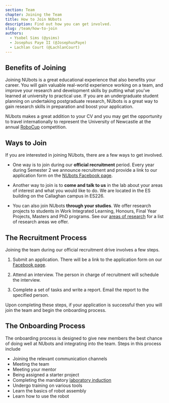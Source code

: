 ```yaml
---
section: Team
chapter: Joining the Team
title: How to Join NUbots
description: Find out how you can get involved.
slug: /team/how-to-join
authors:
  - Ysobel Sims (@ysims)
  - Josephus Paye II (@JosephusPaye)
  - Lachlan Court (@LachlanCourt)
---
```


## Benefits of Joining

Joining NUbots is a great educational experience that also benefits your career. You will gain valuable real-world experience working on a team, and improve your research and development skills by putting what you've learned at university to practical use. If you are an undergraduate student planning on undertaking postgraduate research, NUbots is a great way to gain research skills in preparation and boost your application.

NUbots makes a great addition to your CV and you may get the opportunity to travel internationally to represent the University of Newcastle at the annual [RoboCup](/team/robocup) competition.

## Ways to Join

If you are interested in joining NUbots, there are a few ways to get involved.

- One way is to join during our **official recruitment** period. Every year during Semester 2 we announce recruitment and provide a link to our application form on the [NUbots Facebook page](https://www.facebook.com/NubotsRobotics/).

- Another way to join is to **come and talk to us** in the lab about your areas of interest and what you would like to do. We are located in the ES building on the Callaghan campus in ES226.

- You can also join NUbots **through your studies**. We offer research projects to students in Work Integrated Learning, Honours, Final Year Projects, Masters and PhD programs. See our [areas of research](/team/areas-of-research) for a list of research areas we offer.

## The Recruitment Process

Joining the team during our official recruitment drive involves a few steps.

1. Submit an application. There will be a link to the application form on our [Facebook page](https://www.facebook.com/NubotsRobotics/).

2. Attend an interview. The person in charge of recruitment will schedule the interview.

3. Complete a set of tasks and write a report. Email the report to the specified person.

Upon completing these steps, if your application is successful then you will join the team and begin the onboarding process.

## The Onboarding Process

The onboarding process is designed to give new members the best chance of doing well at NUbots and integrating into the team. Steps in this process include

- Joining the relevant communication channels
- Meeting the team
- Meeting your mentor
- Being assigned a starter project
- Completing the mandatory [laboratory induction](/team/induction)
- Undergo training on various tools
- Learn the basics of robot assembly
- Learn how to use the robot

